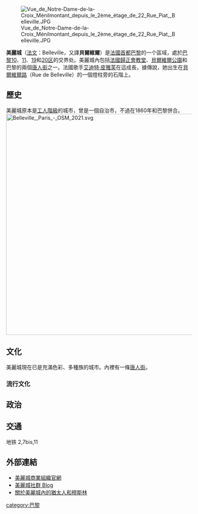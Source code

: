{{expand|time=2009-12-14}}

[[File:Vue_de_Notre-Dame-de-la-Croix_Ménilmontant_depuis_le_2ème_étage_de_22_Rue_Piat,_Belleville.JPG|thumb]]

'''美麗城'''（[[法文|法文]]：Belleville，又譯'''貝爾維爾'''）是[[法國|法國]][[首都|首都]][[巴黎|巴黎]]的一个區域，處於[[巴黎第十区|巴黎10]]、[[巴黎十一区|11]]、[[巴黎十九区|19]]和[[巴黎二十区|20区]]的交界处。美麗城內包括[[法國歸正會教堂|法國歸正會教堂]]、[[貝爾維爾公園|貝爾維爾公園]]和巴黎的兩個[[唐人街|唐人街]]之一。法國歌手[[艾迪特·皮雅芙|艾迪特·皮雅芙]]在這成長，據傳說，她出生在[[貝爾維爾路|貝爾維爾路]]（Rue de Belleville）的一個燈柱旁的石階上。

==歷史==
美麗城原本是[[工人階級|工人階級]]的城市，曾是一個自治市，不過在1860年和巴黎併合。
[[File:Belleville,_Paris_-_OSM_2021.svg|600px]]

==文化==
美麗城現在已是充滿色彩、多種族的城市。內裡有一條[[唐人街|唐人街]]。

===流行文化===
==政治==

==交通==
地铁 2,7bis,11

==外部連結==
* [https://web.archive.org/web/20060526000252/http://www.belleville-village.com/index.php 美麗城商業組織官網]
* [http://blog.belleville-paris.info 美麗城社群 Blog] {{Wayback|url=http://blog.belleville-paris.info/ |date=20190603055934 }}
* [https://web.archive.org/web/20061229091545/http://revel.unice.fr/cmedi/document.html?id=135 關於美麗城內的猶太人和穆斯林]

{{coord|48|52|26|N|2|23|07|E|region:FR-75_type:city|display=title}}

{{法國地理小作品}}

[[category:巴黎|category:巴黎]]